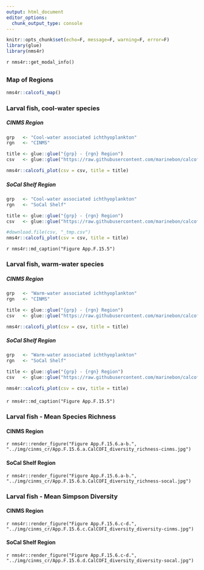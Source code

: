 ```yaml
---
output: html_document
editor_options: 
  chunk_output_type: console
---
```


```r
knitr::opts_chunk$set(echo=F, message=F, warning=F, error=F)
library(glue)
library(nms4r)
```

`r nms4r::get_modal_info()`

## {.tabset}

### Map of Regions

```r
nms4r::calcofi_map()
```

### Larval fish, cool-water species {.active}

##### CINMS Region

```r
grp   <- "Cool-water associated ichthyoplankton"
rgn   <- "CINMS"

title <- glue::glue("{grp} - {rgn} Region")
csv   <- glue::glue("https://raw.githubusercontent.com/marinebon/calcofi-analysis/master/data/{grp}_{rgn}.csv")

nms4r::calcofi_plot(csv = csv, title = title)
```

##### SoCal Shelf Region

```r
grp   <- "Cool-water associated ichthyoplankton"
rgn   <- "SoCal Shelf"

title <- glue::glue("{grp} - {rgn} Region")
csv   <- glue::glue("https://raw.githubusercontent.com/marinebon/calcofi-analysis/master/data/{grp}_{rgn}.csv")

#download.file(csv, "_tmp.csv")
nms4r::calcofi_plot(csv = csv, title = title)
```

`r nms4r::md_caption("Figure App.F.15.5")`

### Larval fish, warm-water species

##### CINMS Region

```r
grp   <- "Warm-water associated ichthyoplankton"
rgn   <- "CINMS"

title <- glue::glue("{grp} - {rgn} Region")
csv   <- glue::glue("https://raw.githubusercontent.com/marinebon/calcofi-analysis/master/data/{grp}_{rgn}.csv")

nms4r::calcofi_plot(csv = csv, title = title)
```

##### SoCal Shelf Region

```r
grp   <- "Warm-water associated ichthyoplankton"
rgn   <- "SoCal Shelf"

title <- glue::glue("{grp} - {rgn} Region")
csv   <- glue::glue("https://raw.githubusercontent.com/marinebon/calcofi-analysis/master/data/{grp}_{rgn}.csv")

nms4r::calcofi_plot(csv = csv, title = title)
```

####

`r nms4r::md_caption("Figure App.F.15.5")`

### Larval fish - Mean Species Richness

#### CINMS Region

`r nms4r::render_figure("Figure App.F.15.6.a-b.", "../img/cinms_cr/App.F.15.6.a.CalCOFI_diversity_richness-cinms.jpg")`

#### SoCal Shelf Region

`r nms4r::render_figure("Figure App.F.15.6.a-b.", "../img/cinms_cr/App.F.15.6.b.CalCOFI_diversity_richness-socal.jpg")`

### Larval fish - Mean Simpson Diversity

#### CINMS Region

`r nms4r::render_figure("Figure App.F.15.6.c-d.", "../img/cinms_cr/App.F.15.6.c.CalCOFI_diversity_diversity-cinms.jpg")`

#### SoCal Shelf Region

`r nms4r::render_figure("Figure App.F.15.6.c-d.", "../img/cinms_cr/App.F.15.6.d.CalCOFI_diversity_diversity-socal.jpg")`

